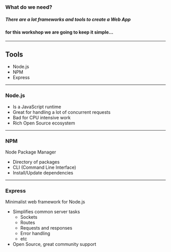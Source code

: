 
### What do we need?

##### There are a lot frameworks and tools to create a Web App

#### for this workshop we are going to keep it simple...

---

## Tools

<Appear>
  <ul>
    <li>
      Node.js
    </li>
    <li>
      NPM
    </li>
    <li>
      Express
    </li>
  </ul>
</Appear>


---

### Node.js

- Is a JavaScript runtime
- Great for handling a lot of concurrent requests
- Bad for CPU intensive work
- Rich Open Source ecosystem

---

### NPM

Node Package Manager

- Directory of packages
- CLI (Command Line Interface)
- Install/Update dependencies

---

### Express

Minimalist web framework for Node.js

- Simplifies common server tasks
  - Sockets
  - Routes
  - Requests and responses
  - Error handling
  - etc
- Open Source, great community support

